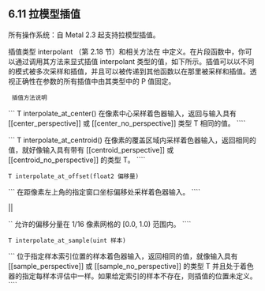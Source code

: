 ## 6.11 拉模型插值

所有操作系统：自 Metal 2.3 起支持拉模型插值。

插值类型 interpolant （第 2.18 节）和相关方法在 中定义。在片段函数中，你可以通过调用其方法来显式插值 interpolant 类型的值，如下所示。插值可以以不同的模式被多次采样和插值，并且可以被传递到其他函数以在那里被采样和插值。透视正确性在参数的所有插值中由其类型中的 P 值固定。

` 插值方法说明`

``` T interpolate_at_center() 在像素中心采样着色器输入，返回与输入具有 [[center_perspective]] 或 [[center_no_perspective]] 类型 T 相同的值。 ````

``` T interpolate_at_centroid() 在像素的覆盖区域内采样着色器输入，返回相同的值，就好像输入具有带有 [[centroid_perspective]] 或 [[centroid_no_perspective]] 的类型 T。 ````

`T interpolate_at_offset(float2 偏移量)`

``` 在距像素左上角的指定窗口坐标偏移处采样着色器输入。 ````

||

`` 允许的偏移分量在 1/16 像素网格的 [0.0, 1.0) 范围内。 ````

`T interpolate_at_sample(uint 样本)`

``` 位于指定样本索引位置的样本着色器输入，返回相同的值，就像输入具有 [[sample_perspective]] 或 [[sample_no_perspective]] 的类型 T 并且处于着色器的指定每样本评估中一样。如果给定索引的样本不存在，则插值的位置未定义。 ````
